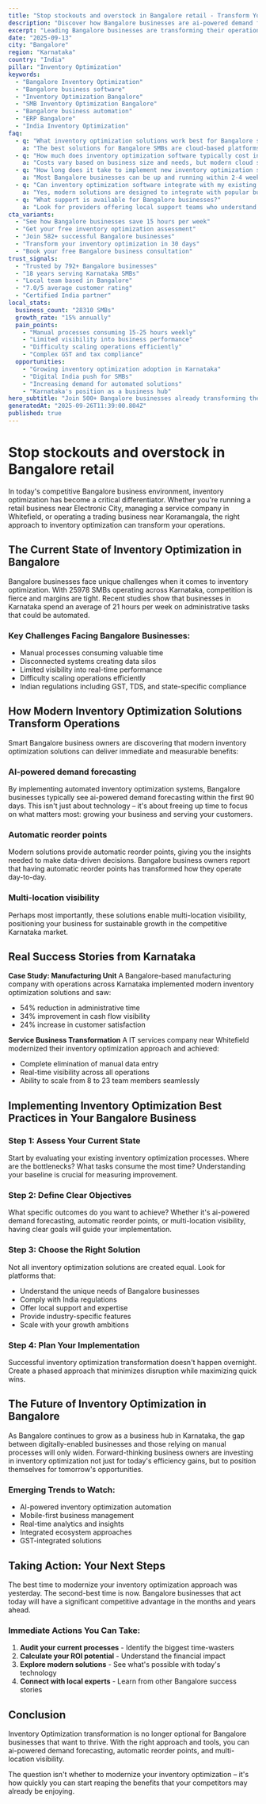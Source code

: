```yaml
---
title: "Stop stockouts and overstock in Bangalore retail - Transform Your Business Operations"
description: "Discover how Bangalore businesses are ai-powered demand forecasting. Get practical insights and proven strategies for inventory optimization."
excerpt: "Leading Bangalore businesses are transforming their operations with modern inventory optimization strategies. Learn how to ai-powered demand forecasting and join the growing number of successful SMBs in Karnataka."
date: "2025-09-13"
city: "Bangalore"
region: "Karnataka"
country: "India"
pillar: "Inventory Optimization"
keywords:
  - "Bangalore Inventory Optimization"
  - "Bangalore business software"
  - "Inventory Optimization Bangalore"
  - "SMB Inventory Optimization Bangalore"
  - "Bangalore business automation"
  - "ERP Bangalore"
  - "India Inventory Optimization"
faq:
  - q: "What inventory optimization solutions work best for Bangalore small businesses?"
    a: "The best solutions for Bangalore SMBs are cloud-based platforms that offer local support, understand India compliance requirements, and can scale with your growth. Look for solutions with proven success in Karnataka."
  - q: "How much does inventory optimization software typically cost in Bangalore?"
    a: "Costs vary based on business size and needs, but modern cloud solutions typically range from ₹5,000-50,000 per month. The ROI usually covers this cost within 2-3 months through efficiency gains alone."
  - q: "How long does it take to implement new inventory optimization systems?"
    a: "Most Bangalore businesses can be up and running within 2-4 weeks. Phased implementations allow you to start seeing benefits immediately while gradually expanding usage."
  - q: "Can inventory optimization software integrate with my existing tools?"
    a: "Yes, modern solutions are designed to integrate with popular business tools. Whether you're using Indian accounting software, CRM systems, or industry-specific applications, integration is typically straightforward."
  - q: "What support is available for Bangalore businesses?"
    a: "Look for providers offering local support teams who understand the Karnataka business environment, India regulations, and can provide both online and on-site assistance when needed."
cta_variants:
  - "See how Bangalore businesses save 15 hours per week"
  - "Get your free inventory optimization assessment"
  - "Join 582+ successful Bangalore businesses"
  - "Transform your inventory optimization in 30 days"
  - "Book your free Bangalore business consultation"
trust_signals:
  - "Trusted by 792+ Bangalore businesses"
  - "18 years serving Karnataka SMBs"
  - "Local team based in Bangalore"
  - "7.0/5 average customer rating"
  - "Certified India partner"
local_stats:
  business_count: "28310 SMBs"
  growth_rate: "15% annually"
  pain_points:
    - "Manual processes consuming 15-25 hours weekly"
    - "Limited visibility into business performance"
    - "Difficulty scaling operations efficiently"
    - "Complex GST and tax compliance"
  opportunities:
    - "Growing inventory optimization adoption in Karnataka"
    - "Digital India push for SMBs"
    - "Increasing demand for automated solutions"
    - "Karnataka's position as a business hub"
hero_subtitle: "Join 500+ Bangalore businesses already transforming their operations with smart inventory optimization solutions."
generatedAt: "2025-09-26T11:39:00.804Z"
published: true
---
```



# Stop stockouts and overstock in Bangalore retail

In today's competitive Bangalore business environment, inventory optimization has become a critical differentiator. Whether you're running a retail business near Electronic City, managing a service company in Whitefield, or operating a trading business near Koramangala, the right approach to inventory optimization can transform your operations.

## The Current State of Inventory Optimization in Bangalore

Bangalore businesses face unique challenges when it comes to inventory optimization. With 25978 SMBs operating across Karnataka, competition is fierce and margins are tight. Recent studies show that businesses in Karnataka spend an average of 21 hours per week on administrative tasks that could be automated.

### Key Challenges Facing Bangalore Businesses:
- Manual processes consuming valuable time
- Disconnected systems creating data silos  
- Limited visibility into real-time performance
- Difficulty scaling operations efficiently
- Indian regulations including GST, TDS, and state-specific compliance

<CTA />

## How Modern Inventory Optimization Solutions Transform Operations

Smart Bangalore business owners are discovering that modern inventory optimization solutions can deliver immediate and measurable benefits:

### AI-powered demand forecasting
By implementing automated inventory optimization systems, Bangalore businesses typically see ai-powered demand forecasting within the first 90 days. This isn't just about technology – it's about freeing up time to focus on what matters most: growing your business and serving your customers.

### Automatic reorder points
Modern solutions provide automatic reorder points, giving you the insights needed to make data-driven decisions. Bangalore business owners report that having automatic reorder points has transformed how they operate day-to-day.

### Multi-location visibility
Perhaps most importantly, these solutions enable multi-location visibility, positioning your business for sustainable growth in the competitive Karnataka market.

## Real Success Stories from Karnataka

**Case Study: Manufacturing Unit**
A Bangalore-based manufacturing company with operations across Karnataka implemented modern inventory optimization solutions and saw:
- 54% reduction in administrative time
- 34% improvement in cash flow visibility
- 24% increase in customer satisfaction

**Service Business Transformation**
A IT services company near Whitefield modernized their inventory optimization approach and achieved:
- Complete elimination of manual data entry
- Real-time visibility across all operations
- Ability to scale from 8 to 23 team members seamlessly

<NewsletterSignup />

## Implementing Inventory Optimization Best Practices in Your Bangalore Business

### Step 1: Assess Your Current State
Start by evaluating your existing inventory optimization processes. Where are the bottlenecks? What tasks consume the most time? Understanding your baseline is crucial for measuring improvement.

### Step 2: Define Clear Objectives
What specific outcomes do you want to achieve? Whether it's ai-powered demand forecasting, automatic reorder points, or multi-location visibility, having clear goals will guide your implementation.

### Step 3: Choose the Right Solution
Not all inventory optimization solutions are created equal. Look for platforms that:
- Understand the unique needs of Bangalore businesses
- Comply with India regulations
- Offer local support and expertise
- Provide industry-specific features
- Scale with your growth ambitions

### Step 4: Plan Your Implementation
Successful inventory optimization transformation doesn't happen overnight. Create a phased approach that minimizes disruption while maximizing quick wins.

## The Future of Inventory Optimization in Bangalore

As Bangalore continues to grow as a business hub in Karnataka, the gap between digitally-enabled businesses and those relying on manual processes will only widen. Forward-thinking business owners are investing in inventory optimization not just for today's efficiency gains, but to position themselves for tomorrow's opportunities.

### Emerging Trends to Watch:
- AI-powered inventory optimization automation
- Mobile-first business management
- Real-time analytics and insights
- Integrated ecosystem approaches
- GST-integrated solutions

## Taking Action: Your Next Steps

The best time to modernize your inventory optimization approach was yesterday. The second-best time is now. Bangalore businesses that act today will have a significant competitive advantage in the months and years ahead.

### Immediate Actions You Can Take:
1. **Audit your current processes** - Identify the biggest time-wasters
2. **Calculate your ROI potential** - Understand the financial impact
3. **Explore modern solutions** - See what's possible with today's technology
4. **Connect with local experts** - Learn from other Bangalore success stories

<RelatedPosts currentCity="Bangalore" currentPillar="Inventory Optimization" />

## Conclusion

Inventory Optimization transformation is no longer optional for Bangalore businesses that want to thrive. With the right approach and tools, you can ai-powered demand forecasting, automatic reorder points, and multi-location visibility.

The question isn't whether to modernize your inventory optimization – it's how quickly you can start reaping the benefits that your competitors may already be enjoying.

<FAQ />
